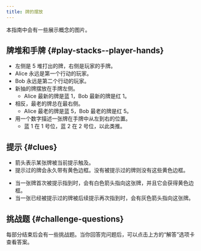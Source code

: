 ```yaml
---
title: 牌的摆放
---
```



<BeginnersGuideProgress id="card-layout" />

本指南中会有一些展示概念的图片。

## 牌堆和手牌 \{#play-stacks--player-hands\}

- 左侧是 5 堆打出的牌，右侧是玩家的手牌。
- Alice 永远是第一个行动的玩家。
- Bob 永远是第二个行动的玩家。
- 新抽的牌摆放在手牌左侧。
  - Alice 最新的牌是蓝 1，Bob 最新的牌是红 1。
- 相反，最老的牌总在最右侧。
  - Alice 最老的牌是蓝 5，Bob 最老的牌是红 5。
- 用一个数字描述一张牌在手牌中从左到右的位置。
  - 蓝 1 在 1 号位，蓝 2 在 2 号位，以此类推。

<CardLayout1 />

## 提示 \{#clues\}

- 箭头表示某张牌被当前提示触及。
- 提示过的牌会永久带有黄色边框。没有被提示过的牌则没有这些黄色边框。

<CardLayout2 />

- 当一张牌首次被提示指到时，会有白色箭头指向这张牌，并且它会获得黄色边框。
- 当一张已经被提示过的牌被后续提示再次指到时，会有灰色箭头指向这张牌。

<CardLayout3 />

## 挑战题 \{#challenge-questions\}

每部分结束后会有一些挑战题。当你回答完问题后，可以点击上方的“解答”选项卡查看答案。
